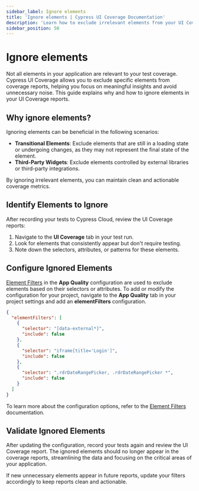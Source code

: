 ```yaml
---
sidebar_label: Ignore elements
title: 'Ignore elements | Cypress UI Coverage Documentation'
description: 'Learn how to exclude irrelevant elements from your UI Coverage reports to focus on meaningful insights.'
sidebar_position: 50
---
```


# Ignore elements

Not all elements in your application are relevant to your test coverage. Cypress UI Coverage allows you to exclude specific elements from coverage reports, helping you focus on meaningful insights and avoid unnecessary noise. This guide explains why and how to ignore elements in your UI Coverage reports.

## Why ignore elements?

Ignoring elements can be beneficial in the following scenarios:

- **Transitional Elements**: Exclude elements that are still in a loading state or undergoing changes, as they may not represent the final state of the element.
- **Third-Party Widgets**: Exclude elements controlled by external libraries or third-party integrations.

By ignoring irrelevant elements, you can maintain clean and actionable coverage metrics.

## Identify Elements to Ignore

After recording your tests to Cypress Cloud, review the UI Coverage reports:

1. Navigate to the **UI Coverage** tab in your test run.
1. Look for elements that consistently appear but don't require testing.
1. Note down the selectors, attributes, or patterns for these elements.

## Configure Ignored Elements

[Element Filters](/ui-coverage/configuration/elementfilters) in the **App Quality** configuration are used to exclude elements based on their selectors or attributes. To add or modify the configuration for your project, navigate to the **App Quality** tab in your project settings and add an **elementFilters** configuration.

```json
{
  "elementFilters": [
    {
      "selector": "[data-external*]",
      "include": false
    },
    {
      "selector": "iframe[title='Login']",
      "include": false
    },
    {
      "selector": ".rdrDateRangePicker, .rdrDateRangePicker *",
      "include": false
    }
  ]
}
```

To learn more about the configuration options, refer to the [Element Filters](/ui-coverage/configuration/elementfilters) documentation.

## Validate Ignored Elements

After updating the configuration, record your tests again and review the UI Coverage report. The ignored elements should no longer appear in the coverage reports, streamlining the data and focusing on the critical areas of your application.

If new unnecessary elements appear in future reports, update your filters accordingly to keep reports clean and actionable.
